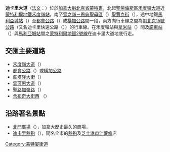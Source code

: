 '''迪卡里大道'''（[[法文|法文]]：{{lang|fr|Boulevard Décarie}}）位於[[加拿大|加拿大]][[魁北克省|魁北克省]][[蒙特婁|蒙特婁]]，北起[[聖勞倫斯區|聖勞倫斯區]][[禾度嶺大道|禾度嶺大道]]近[[蒙特利爾地鐵|蒙特利爾地鐵]][[禾度嶺站|禾度嶺站]]，南至[[雪之嶺－恩典聖母區|雪之嶺－恩典聖母區]]（{{lang|fr|Côte-des-Neiges—Notre-Dame-de-Grâce}}）[[聖賈克街|聖賈克街]]（{{lang|fr|Rue St-Jacques}}），途中地鐵[[馬利亞城站|馬利亞城站]]（{{lang|fr|Villa-Maria}}）至[[都會公路|都會公路]]（{{lang|fr|Autoroute Métropolitaine}}）或[[橫加公路|橫加公路]]間一段，兩方向行車線之間為[[魁北克15號公路|魁北克15號公路]]（又名迪卡里快速公路（{{lang|fr|Autoroute Décarie}}））的行車線。在禾度嶺站與[[拿米站|拿米站]]（{{lang|fr|Namur}}）間及[[諾東站|諾東站]]（{{lang|fr|Snowdon}}）與[[馬利亞城站|馬利亞城站]]間之[[蒙特利爾地鐵2號線|蒙特利爾地鐵2號線]]在迪卡里大道地底行走。

== 交匯主要道路 ==
* [[禾度嶺大道|禾度嶺大道]]（{{lang|fr|Boulevard de la Côte-Vertu}}）
* [[都會公路|都會公路]]（{{lang|fr|Autoroute Métropolitaine}}）或[[橫加公路|橫加公路]]
* [[莊塔隆大街|莊塔隆大街]]（{{lang|fr|Rue Jean-Talon}}）
* [[雲可恩大道|雲可恩大道]]（{{lang|fr|Avenue Van Horne}}）
* [[聖路加嶺路|聖路加嶺路]]（{{lang|fr|Chemin de la Côte-St-Luc}}）
* [[舍布奇大街|舍布奇大街西]] （{{lang|fr|Rue Sherbrooke Ouest}}）

== 沿路著名景點 ==
* [[北門廣場|北門廣場]]（{{lang|fr|Galeries Norgate}}），加拿大歷史最久的商場，
* [[迪卡里熱狗|迪卡里熱狗]]（{{lang|en|Decarie Hotdog}}），聞名全市的[[熱狗|熱狗]]及[[芝士淋肉汁薯條|芝士淋肉汁薯條]]店

{{canada-stub}}
{{transp-stub}}

[[Category:蒙特婁街道|Category:蒙特婁街道]]